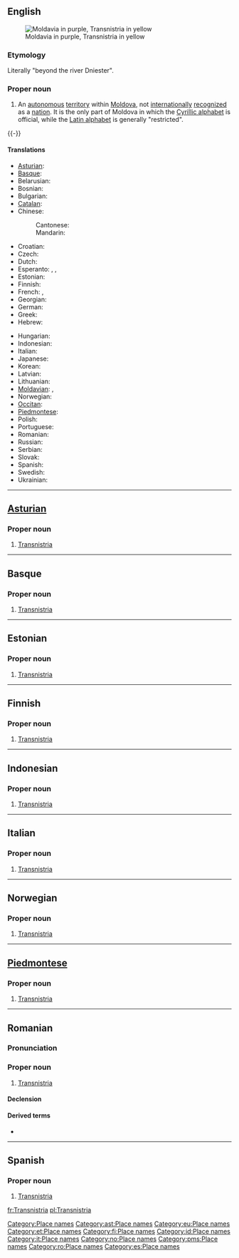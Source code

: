 ==English==
{{wikipedia}}
[[Image:Transnistria-map.png|thumb|right|Moldavia in purple, Transnistria in yellow]]

===Etymology===
Literally "beyond the river Dniester".

===Proper noun===
{{en-proper-noun}}

# An [[autonomous]] [[territory]] within [[Moldova]], not [[internationally]] [[recognized]] as a [[nation]]. It is the only part of Moldova in which the [[Cyrillic alphabet]] is official, while the [[Latin alphabet]] is generally "restricted".

{{-}}

====Translations====
{{trans-top|Transnistria, an autonomous territory in Moldova}}
* [[Asturian]]: {{t|ast|Transnistria|f}}
* [[Basque]]: {{t|eu|Transnistria}}
* Belarusian: {{t|be|Прыднястроўе}}
* Bosnian: {{t|bs|Pridnjestrovska Moldavska Republika|f}}
* Bulgarian: {{t|bg|Приднестровие|f|tr=Pridnestrovie}}
* [[Catalan]]: {{t|ca|Transnístria|f}}
* Chinese: {{zh-ts|德涅斯特河沿岸共和國|德涅斯特河沿岸共和国}}
*: Cantonese: {{t|yue|德涅斯特河沿岸共和國}}
*: Mandarin: {{t|zh|德涅斯特河沿岸共和国}}
* Croatian: {{t|hr|Pridnjestrovska Moldavska Republika|f}}
* Czech: {{t|cs|Podněstří}}
* Dutch: {{t|nl|Trans-Nistrië}}
* Esperanto: {{t|eo|Ĉednestrio}}, {{t|eo|Transdnestrio}}, {{t|eo|Transnistrio}}
* Estonian: {{t|et|Transnistria}}
* Finnish: {{t|fi|Transnistria}}
* French: {{t|fr|Transnistrie|f}}, {{t|fr|République moldave de Transnistrie|f}}
* Georgian: {{t|ka|დნესტრისპირეთი}}
* German: {{t|de|Transnistrien}}
* Greek: {{t|el|Υπερδνειστερία}}
* Hebrew: {{t|he|טרנסניסטריה|}} {{g|Hebrew}}
{{trans-mid}}
* Hungarian: {{t|hu|Dnyeszter Menti Köztársaság}}
* Indonesian: {{t|id|Transnistria}}
* Italian: {{t|it|Transnistria|f}}
* Japanese: {{t|ja|沿ドニエストル共和国}}
* Korean: {{t|ko|트란스니스트리아}}
* Latvian: {{t|lv|Piedņestras Moldāvu Republika}}
* Lithuanian: {{t|lt|Padniestrė}}
* [[Moldavian]]: {{t|mo|Транснистриа|f|tr=[[#Romanian|Transnistria]]}}, {{t|mo|Република Молдовеняскэ Нистрянэ|f|tr=[[Republica Moldovenească Nistreană]]}}
* Norwegian: {{t|no|Transnistria}}
* [[Occitan]]: {{t|oc|Transnístria|f}}
* [[Piedmontese]]: {{t|pms|Transnistria|f}}
* Polish: {{t|pl|Naddniestrze}}
* Portuguese: {{t|pt|Transnístria|f}}
* Romanian: {{t|ro|Transnistria|f}}
* Russian: {{t|ru|Приднестровье|tr=Pridnestrov'e}}
* Serbian: {{t|sr|Придњестровље}}
* Slovak: {{t|sk|Podnestersko}}
* Spanish: {{t|es|Transnistria}}
* Swedish: {{t|sv|Transnistrien}}
* Ukrainian: {{t|uk|Придністровська Молдавська Республіка|tr=Pridnistrovs'ka Moldavs'ka Respublika|f}}
{{trans-bot}}

[[Category:Place names]]

----

==[[Asturian]]==
{{wikipedia|lang=ast}}

===Proper noun===
{{infl|ast|proper noun|g=f}}

# [[#English|Transnistria]]

[[Category:ast:Place names]]

----

==Basque==
{{wikipedia|lang=eu}}

===Proper noun===
{{infl|eu|proper noun}}

# [[#English|Transnistria]]

[[Category:eu:Place names]]

----

==Estonian==
{{wikipedia|lang=et}}

===Proper noun===
{{infl|et|proper noun}}

# [[#English|Transnistria]]

[[Category:et:Place names]]

----

==Finnish==
{{wikipedia|lang=fi}}

===Proper noun===
{{infl|fi|proper noun}}

# [[#English|Transnistria]]

[[Category:fi:Place names]]

----

==Indonesian==
{{wikipedia|lang=id}}

===Proper noun===
{{infl|id|proper noun|g=}}

# [[#English|Transnistria]]

[[Category:id:Place names]]

----

==Italian==
{{wikipedia|lang=it}}

===Proper noun===
{{infl|it|proper noun|g=f}}

# [[#English|Transnistria]]

[[Category:it:Place names]]

----

==Norwegian==
{{wikipedia|lang=no}}

===Proper noun===
{{infl|no|proper noun|g=g}}

# [[#English|Transnistria]]

[[Category:no:Place names]]

----

==[[Piedmontese]]==
{{wikipedia|lang=pms}}

===Proper noun===
{{infl|pms|proper noun|g=f}}

# [[#English|Transnistria]]

[[Category:pms:Place names]]

----

==Romanian==
{{wikipedia|lang=ro}}

===Pronunciation===
{{IPA|[trans'ni.stri.a]|lang=ro}}

===Proper noun===
{{infl|ro|proper noun|g=f}}

# [[#English|Transnistria]]

====Declension====
{{ro-country|gend=f|Transnistriei}}

====Derived terms====
* {{l|ro|transnistrian}}

[[Category:ro:Place names]]

----

==Spanish==
{{wikipedia|lang=es}}

===Proper noun===
{{infl|es|proper noun|g=f}}

# [[#English|Transnistria]]

[[Category:es:Place names]]

[[fr:Transnistria]]
[[pl:Transnistria]]